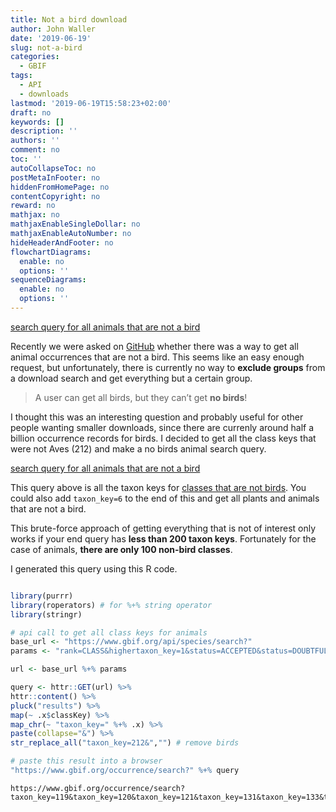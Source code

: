 ```yaml
---
title: Not a bird download
author: John Waller
date: '2019-06-19'
slug: not-a-bird
categories:
  - GBIF
tags:
  - API
  - downloads
lastmod: '2019-06-19T15:58:23+02:00'
draft: no
keywords: []
description: ''
authors: ''
comment: no
toc: ''
autoCollapseToc: no
postMetaInFooter: no
hiddenFromHomePage: no
contentCopyright: no
reward: no
mathjax: no
mathjaxEnableSingleDollar: no
mathjaxEnableAutoNumber: no
hideHeaderAndFooter: no
flowchartDiagrams:
  enable: no
  options: ''
sequenceDiagrams:
  enable: no
  options: ''
---
```


[search query for all animals that are not a bird](https://www.gbif.org/occurrence/search?taxon_key=119&taxon_key=120&taxon_key=121&taxon_key=131&taxon_key=133&taxon_key=134&taxon_key=135&taxon_key=136&taxon_key=137&taxon_key=139&taxon_key=140&taxon_key=143&taxon_key=144&taxon_key=146&taxon_key=158&taxon_key=159&taxon_key=175&taxon_key=176&taxon_key=199&taxon_key=203&taxon_key=204&taxon_key=205&taxon_key=206&taxon_key=207&taxon_key=209&taxon_key=210&taxon_key=211&taxon_key=213&taxon_key=214&taxon_key=215&taxon_key=216&taxon_key=221&taxon_key=222&taxon_key=224&taxon_key=225&taxon_key=226&taxon_key=229&taxon_key=235&taxon_key=236&taxon_key=238&taxon_key=239&taxon_key=247&taxon_key=248&taxon_key=249&taxon_key=250&taxon_key=251&taxon_key=252&taxon_key=253&taxon_key=254&taxon_key=255&taxon_key=256&taxon_key=276&taxon_key=277&taxon_key=278&taxon_key=281&taxon_key=290&taxon_key=307&taxon_key=308&taxon_key=309&taxon_key=345&taxon_key=346&taxon_key=347&taxon_key=350&taxon_key=351&taxon_key=352&taxon_key=353&taxon_key=354&taxon_key=355&taxon_key=356&taxon_key=358&taxon_key=359&taxon_key=360&taxon_key=361&taxon_key=365&taxon_key=367&taxon_key=5964034&taxon_key=5967490&taxon_key=7188530&taxon_key=7188589&taxon_key=7194193&taxon_key=7375758&taxon_key=7496922&taxon_key=7664204&taxon_key=7742773&taxon_key=7774442&taxon_key=7799559&taxon_key=7920181&taxon_key=8066236&taxon_key=8246594&taxon_key=8355438&taxon_key=8365233&taxon_key=9238047&taxon_key=9251154&taxon_key=9273948&taxon_key=9304242&taxon_key=9312928&taxon_key=9421786&taxon_key=9424764&taxon_key=9455590&taxon_key=9632402) 


Recently we were asked on [GitHub](https://github.com/gbif/portal-feedback/issues/2053) whether there was a way to get all animal occurrences that are not a bird. This seems like an easy enough request, but unfortunately, there is currently no way to **exclude groups** from a download search and get everything but a certain group. 

> A user can get all birds, but they can't get **no birds**!

I thought this was an interesting question and probably useful for other people wanting smaller downloads, since there are currenly around half a billion occurrence records for birds. I decided to get all the class keys that were not Aves (212) and make a no birds animal search query.    

[search query for all animals that are not a bird](https://www.gbif.org/occurrence/search?taxon_key=119&taxon_key=120&taxon_key=121&taxon_key=131&taxon_key=133&taxon_key=134&taxon_key=135&taxon_key=136&taxon_key=137&taxon_key=139&taxon_key=140&taxon_key=143&taxon_key=144&taxon_key=146&taxon_key=158&taxon_key=159&taxon_key=175&taxon_key=176&taxon_key=199&taxon_key=203&taxon_key=204&taxon_key=205&taxon_key=206&taxon_key=207&taxon_key=209&taxon_key=210&taxon_key=211&taxon_key=213&taxon_key=214&taxon_key=215&taxon_key=216&taxon_key=221&taxon_key=222&taxon_key=224&taxon_key=225&taxon_key=226&taxon_key=229&taxon_key=235&taxon_key=236&taxon_key=238&taxon_key=239&taxon_key=247&taxon_key=248&taxon_key=249&taxon_key=250&taxon_key=251&taxon_key=252&taxon_key=253&taxon_key=254&taxon_key=255&taxon_key=256&taxon_key=276&taxon_key=277&taxon_key=278&taxon_key=281&taxon_key=290&taxon_key=307&taxon_key=308&taxon_key=309&taxon_key=345&taxon_key=346&taxon_key=347&taxon_key=350&taxon_key=351&taxon_key=352&taxon_key=353&taxon_key=354&taxon_key=355&taxon_key=356&taxon_key=358&taxon_key=359&taxon_key=360&taxon_key=361&taxon_key=365&taxon_key=367&taxon_key=5964034&taxon_key=5967490&taxon_key=7188530&taxon_key=7188589&taxon_key=7194193&taxon_key=7375758&taxon_key=7496922&taxon_key=7664204&taxon_key=7742773&taxon_key=7774442&taxon_key=7799559&taxon_key=7920181&taxon_key=8066236&taxon_key=8246594&taxon_key=8355438&taxon_key=8365233&taxon_key=9238047&taxon_key=9251154&taxon_key=9273948&taxon_key=9304242&taxon_key=9312928&taxon_key=9421786&taxon_key=9424764&taxon_key=9455590&taxon_key=9632402) 


This query above is all the taxon keys for [classes that are not birds](https://www.gbif.org/species/search?rank=CLASS&highertaxon_key=1&status=ACCEPTED&status=DOUBTFUL). You could also add `taxon_key=6` to the end of this and get all plants and animals that are not a bird. 

This brute-force approach of getting everything that is not of interest only works if your end query has **less than 200 taxon keys**.  Fortunately for the case of animals, **there are only 100 non-bird classes**.

I generated this query using this R code. 

```r

library(purrr)
library(roperators) # for %+% string operator
library(stringr)

# api call to get all class keys for animals
base_url <- "https://www.gbif.org/api/species/search?"
params <- "rank=CLASS&highertaxon_key=1&status=ACCEPTED&status=DOUBTFUL&advanced=1&limit=200" 

url <- base_url %+% params

query <- httr::GET(url) %>% 
httr::content() %>% 
pluck("results") %>%
map(~ .x$classKey) %>%
map_chr(~ "taxon_key=" %+% .x) %>%
paste(collapse="&") %>%
str_replace_all("taxon_key=212&","") # remove birds 

# paste this result into a browser
"https://www.gbif.org/occurrence/search?" %+% query 

```

```
https://www.gbif.org/occurrence/search?taxon_key=119&taxon_key=120&taxon_key=121&taxon_key=131&taxon_key=133&taxon_key=134&taxon_key=135&taxon_key=136&taxon_key=137&taxon_key=139&taxon_key=140&taxon_key=143&taxon_key=144&taxon_key=146&taxon_key=158&taxon_key=159&taxon_key=175&taxon_key=176&taxon_key=199&taxon_key=203&taxon_key=204&taxon_key=205&taxon_key=206&taxon_key=207&taxon_key=209&taxon_key=210&taxon_key=211&taxon_key=213&taxon_key=214&taxon_key=215&taxon_key=216&taxon_key=221&taxon_key=222&taxon_key=224&taxon_key=225&taxon_key=226&taxon_key=229&taxon_key=235&taxon_key=236&taxon_key=238&taxon_key=239&taxon_key=247&taxon_key=248&taxon_key=249&taxon_key=250&taxon_key=251&taxon_key=252&taxon_key=253&taxon_key=254&taxon_key=255&taxon_key=256&taxon_key=276&taxon_key=277&taxon_key=278&taxon_key=281&taxon_key=290&taxon_key=307&taxon_key=308&taxon_key=309&taxon_key=345&taxon_key=346&taxon_key=347&taxon_key=350&taxon_key=351&taxon_key=352&taxon_key=353&taxon_key=354&taxon_key=355&taxon_key=356&taxon_key=358&taxon_key=359&taxon_key=360&taxon_key=361&taxon_key=365&taxon_key=367&taxon_key=5964034&taxon_key=5967490&taxon_key=7188530&taxon_key=7188589&taxon_key=7194193&taxon_key=7375758&taxon_key=7496922&taxon_key=7664204&taxon_key=7742773&taxon_key=7774442&taxon_key=7799559&taxon_key=7920181&taxon_key=8066236&taxon_key=8246594&taxon_key=8355438&taxon_key=8365233&taxon_key=9238047&taxon_key=9251154&taxon_key=9273948&taxon_key=9304242&taxon_key=9312928&taxon_key=9421786&taxon_key=9424764&taxon_key=9455590&taxon_key=9632402

```

<!--more-->
